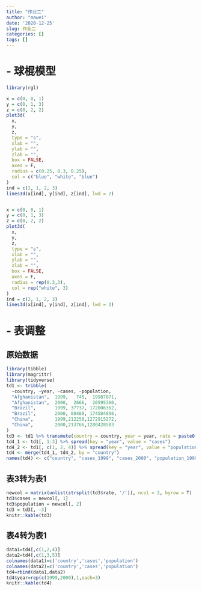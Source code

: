 ```yaml
---
title: "作业二"
author: "mawei"
date: '2020-12-25'
slug: 作业二
categories: []
tags: []
---
```


# - **球棍模型**

```r
library(rgl)

x = c(0, 0, 1)
y = c(0, 1, 3)
z = c(0, 2, 2)
plot3d(
  x,
  y,
  z,
  type = "s",
  xlab = "",
  ylab = "",
  zlab = "",
  box = FALSE,
  axes = F,
  radius = c(0.25, 0.3, 0.25),
  col = c("blue", "white", "blue")
)
ind = c(2, 1, 2, 3)
lines3d(x[ind], y[ind], z[ind], lwd = 2)


x = c(0, 0, 1)
y = c(0, 1, 3)
z = c(0, 2, 2)
plot3d(
  x,
  y,
  z,
  type = "s",
  xlab = "",
  ylab = "",
  zlab = "",
  box = FALSE,
  axes = F,
  radius = rep(0.3,3),
  col = rep("white", 3)
)
ind = c(2, 1, 2, 3)
lines3d(x[ind], y[ind], z[ind], lwd = 2)
```


# - **表调整**

## 原始数据

```r
library(tibble)
library(magrittr)
library(tidyverse)
td1 <- tribble(
  ~country, ~year, ~cases, ~population,
  "Afghanistan",  1999,   745,  19987071,
  "Afghanistan",  2000,  2666,  20595360,
  "Brazil",       1999, 37737, 172006362,
  "Brazil",       2000, 80488, 174504898,
  "China",        1999,212258,1272915272,
  "China",        2000,213766,1280428583
)
td3 <- td1 %>% transmute(country = country, year = year, rate = paste0(as.character(cases), "/", as.character(population)))
td4_1 <- td1[, 1:3] %>% spread(key = "year", value = "cases")
td4_2 <- td1[, c(1, 2, 4)] %>% spread(key = "year", value = "population")
td4 <- merge(td4_1, td4_2, by = "country")
names(td4) <- c("country", "cases_1999", "cases_2000", "population_1999", "population_2000")
```

## 表3转为表1

```r
newcol = matrix(unlist(strsplit(td3$rate, '/')), ncol = 2, byrow = T)
td3$cases = newcol[, 1]
td3$population = newcol[, 2]
td3 = td3[, -3]
knitr::kable(td3)
```

## 表4转为表1

```r
data1=td4[,c(1,2,4)]
data2=td4[,c(1,3,5)]
colnames(data1)=c('country','cases','population')
colnames(data2)=c('country','cases','population')
td4=rbind(data1,data2)
td4$year=rep(c(1999,2000),1,each=3)
knitr::kable(td4)
```
